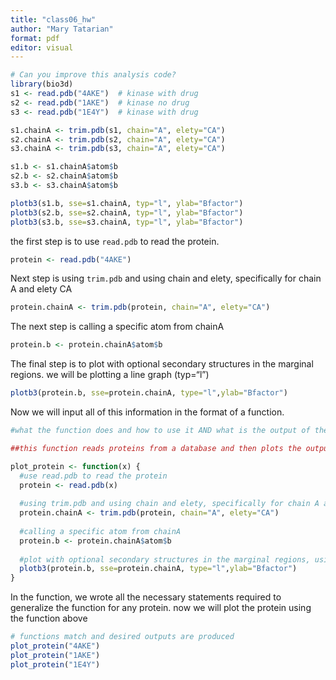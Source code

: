 ```yaml
---
title: "class06_hw"
author: "Mary Tatarian"
format: pdf
editor: visual
---
```


```r
# Can you improve this analysis code?
library(bio3d)
s1 <- read.pdb("4AKE")  # kinase with drug
s2 <- read.pdb("1AKE")  # kinase no drug
s3 <- read.pdb("1E4Y")  # kinase with drug

s1.chainA <- trim.pdb(s1, chain="A", elety="CA")
s2.chainA <- trim.pdb(s2, chain="A", elety="CA")
s3.chainA <- trim.pdb(s3, chain="A", elety="CA")

s1.b <- s1.chainA$atom$b
s2.b <- s2.chainA$atom$b
s3.b <- s3.chainA$atom$b

plotb3(s1.b, sse=s1.chainA, typ="l", ylab="Bfactor")
plotb3(s2.b, sse=s2.chainA, typ="l", ylab="Bfactor")
plotb3(s3.b, sse=s3.chainA, typ="l", ylab="Bfactor")
```

the first step is to use `read.pdb` to read the protein.

```r
protein <- read.pdb("4AKE")
```

Next step is using `trim.pdb` and using chain and elety, specifically for chain A and elety CA

```r
protein.chainA <- trim.pdb(protein, chain="A", elety="CA")
```

The next step is calling a specific atom from chainA

```r
protein.b <- protein.chainA$atom$b
```

The final step is to plot with optional secondary structures in the marginal regions. we will be plotting a line graph (typ="l")

```r
plotb3(protein.b, sse=protein.chainA, type="l",ylab="Bfactor")
```

Now we will input all of this information in the format of a function.

```r
#what the function does and how to use it AND what is the output of the function

##this function reads proteins from a database and then plots the output as the Bfactor using chainA

plot_protein <- function(x) {
  #use read.pdb to read the protein
  protein <- read.pdb(x)
  
  #using trim.pdb and using chain and elety, specifically for chain A and elety CA
  protein.chainA <- trim.pdb(protein, chain="A", elety="CA")
  
  #calling a specific atom from chainA
  protein.b <- protein.chainA$atom$b
  
  #plot with optional secondary structures in the marginal regions, using a line graph
  plotb3(protein.b, sse=protein.chainA, type="l",ylab="Bfactor")
}
```

In the function, we wrote all the necessary statements required to generalize the function for any protein. now we will plot the protein using the function above

```r
# functions match and desired outputs are produced
plot_protein("4AKE")
plot_protein("1AKE")
plot_protein("1E4Y")
```
